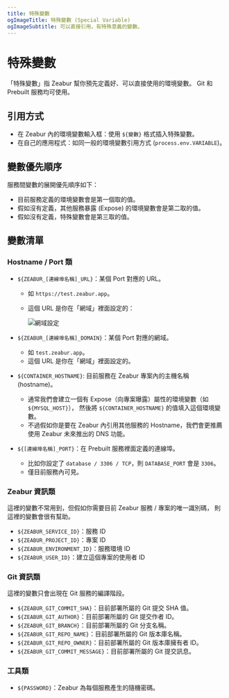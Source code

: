 ```yaml
---
title: 特殊變數
ogImageTitle: 特殊變數 (Special Variable)
ogImageSubtitle: 可以直接引用，有特殊意義的變數。
---
```


# 特殊變數

「特殊變數」指 Zeabur 幫你預先定義好、可以直接使用的環境變數。
Git 和 Prebuilt 服務均可使用。

## 引用方式

- 在 Zeabur 內的環境變數輸入框：使用 `${變數}` 格式插入特殊變數。
- 在自己的應用程式：如同一般的環境變數引用方式 (`process.env.VARIABLE`)。

## 變數優先順序

服務間變數的展開優先順序如下：

- 目前服務定義的環境變數會是第一個取的值。
- 假如沒有定義，其他服務暴露 (Expose) 的環境變數會是第二取的值。
- 假如沒有定義，特殊變數會是第三取的值。

## 變數清單

### Hostname / Port 類

- `${ZEABUR_[連線埠名稱]_URL}`：某個 Port 對應的 URL。
  - 如 `https://test.zeabur.app`。
  - 這個 URL 是你在「網域」裡面設定的：

    ![網域設定](/deploy/special-variables/domain-port-customization.png)

- `${ZEABUR_[連線埠名稱]_DOMAIN}`：某個 Port 對應的網域。
  - 如 `test.zeabur.app`。
  - 這個 URL 是你在「網域」裡面設定的。
- `${CONTAINER_HOSTNAME}`: 目前服務在 Zeabur 專案內的主機名稱 (hostname)。
    - 通常我們會建立一個有 Expose（向專案曝露）屬性的環境變數（如 `${MYSQL_HOST}`），
      然後將 `${CONTAINER_HOSTNAME}` 的值填入這個環境變數。
    - 不過假如你是要在 Zeabur 內引用其他服務的 Hostname，我們會更推薦使用 Zeabur 未來推出的 DNS 功能。
- `${[連線埠名稱]_PORT}`：在 Prebuilt 服務裡面定義的連線埠。
    - 比如你設定了 `database / 3306 / TCP`，則 `DATABASE_PORT` 會是 `3306`。
    - 僅目前服務內可見。

### Zeabur 資訊類

這裡的變數不常用到，但假如你需要目前 Zeabur 服務 / 專案的唯一識別碼，
則這裡的變數會很有幫助。

- `${ZEABUR_SERVICE_ID}`：服務 ID
- `${ZEABUR_PROJECT_ID}`：專案 ID
- `${ZEABUR_ENVIRONMENT_ID}`：服務環境 ID
- `${ZEABUR_USER_ID}`：建立這個專案的使用者 ID

### Git 資訊類

這裡的變數只會出現在 Git 服務的編譯階段。

- `${ZEABUR_GIT_COMMIT_SHA}`：目前部署所屬的 Git 提交 SHA 值。
- `${ZEABUR_GIT_AUTHOR}`：目前部署所屬的 Git 提交作者 ID。
- `${ZEABUR_GIT_BRANCH}`：目前部署所屬的 Git 分支名稱。
- `${ZEABUR_GIT_REPO_NAME}`：目前部署所屬的 Git 版本庫名稱。
- `${ZEABUR_GIT_REPO_OWNER}`：目前部署所屬的 Git 版本庫擁有者 ID。
- `${ZEABUR_GIT_COMMIT_MESSAGE}`：目前部署所屬的 Git 提交訊息。

### 工具類

- `${PASSWORD}`：Zeabur 為每個服務產生的隨機密碼。
